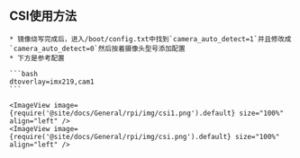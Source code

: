 

## CSI使用方法

    * 镜像烧写完成后，进入/boot/config.txt中找到`camera_auto_detect=1`并且修改成`camera_auto_detect=0`然后按着摄像头型号添加配置
    * 下方是参考配置

    ```bash
    dtoverlay=imx219,cam1
    ```

    <ImageView image={require('@site/docs/General/rpi/img/csi1.png').default} size="100%" align="left" />
    <ImageView image={require('@site/docs/General/rpi/img/csi.png').default} size="100%" align="left" />
